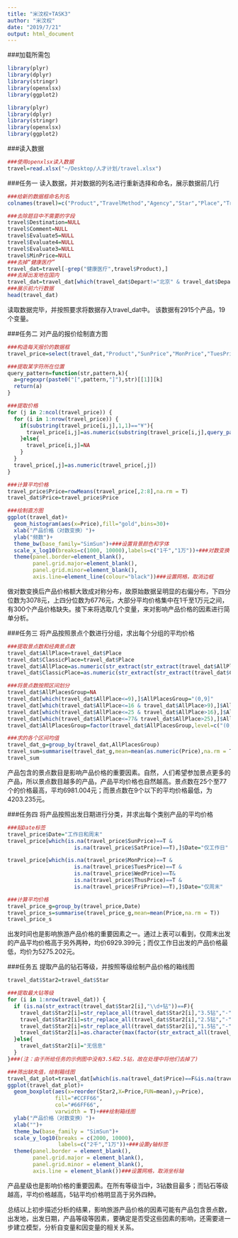 ```yaml
---
title: "米汶权+TASK3"
author: "米汶权"
date: "2019/7/21"
output: html_document
---
```


###加载所需包
```r
library(plyr)
library(dplyr)
library(stringr)
library(openxlsx)
library(ggplot2)

```
```r
library(plyr)
library(dplyr)
library(stringr)
library(openxlsx)
library(ggplot2)
```

###读入数据
```r
###使用openxlsx读入数据
travel=read.xlsx("~/Desktop/人才计划/travel.xlsx")
```


###任务一
读入数据，并对数据的列名进行重新选择和命名，展示数据前几行
```r
###给新的数据框命名列名
colnames(travel)=c("Product","TravelMethod","Agency","Star","Place","Traffic","Meal","FreeActivitie","Evaluate5","Evaluate4","Evaluate3","EvaluateAll","Sale","Comment","Depart","MinPrice","SunPrice","MonPrice","TuesPrice","WedPrice","ThusPrice","FriPrice","SatPrice","Destination","Routine")

###去除题目中不需要的字段
travel$Destination=NULL
travel$Comment=NULL
travel$Evaluate5=NULL
travel$Evaluate4=NULL
travel$Evaluate3=NULL
travel$MinPrice=NULL
###去掉“健康医疗”
travel_dat=travel[-grep("健康医疗",travel$Product),]
###去掉出发地在国内
travel_dat=travel_dat[which(travel_dat$Depart!="北京" & travel_dat$Depart!="上海"),]
###展示前六行数据
head(travel_dat)

```

读取数据完毕，并按照要求将数据存入travel_dat中。
该数据有2915个产品，19个变量。

###任务二
对产品的报价绘制直方图
```r
###构造每天报价的数据框
travel_price=select(travel_dat,"Product","SunPrice","MonPrice","TuesPrice","WedPrice","ThusPrice","FriPrice","SatPrice")

###提取某字符所在位置
query_pattern=function(str,pattern,k){
  a=gregexpr(paste0("[",pattern,"]"),str)[[1]][k]
  return(a)
}

###提取价格
for (j in 2:ncol(travel_price)) {
  for (i in 1:nrow(travel_price)) {
    if(substring(travel_price[i,j],1,1)=="¥"){
      travel_price[i,j]=as.numeric(substring(travel_price[i,j],query_pattern(travel_price[i,j],"¥",1)+1,query_pattern(travel_price[i,j],"起",1)-1))
    }else{
      travel_price[i,j]=NA
    }
  }
  travel_price[,j]=as.numeric(travel_price[,j])
}

###计算平均价格
travel_price$Price=rowMeans(travel_price[,2:8],na.rm = T)
travel_dat$Price=travel_price$Price

###绘制直方图
ggplot(travel_dat)+
  geom_histogram(aes(x=Price),fill="gold",bins=30)+
  xlab("产品价格（对数变换）")+
  ylab("频数")+
  theme_bw(base_family="SimSun")+###设置背景颜色和字体
  scale_x_log10(breaks=c(1000, 10000),labels=c("1千","1万"))+###对数变换
  theme(panel.border=element_blank(),
        panel.grid.major=element_blank(),
        panel.grid.minor=element_blank(),
        axis.line=element_line(colour="black"))###设置网格，取消边框

```

做对数变换后产品价格额大致成对称分布，故原始数据呈明显的右偏分布，下四分位数为3078元，上四分位数为6776元，大部分平均价格集中在1千至1万元之间，有300个产品价格缺失。接下来将选取几个变量，来对影响产品价格的因素进行简单分析。


###任务三
将产品按照景点个数进行分组，求出每个分组的平均价格
```r
###提取景点数和经典景点数
travel_dat$AllPlace=travel_dat$Place
travel_dat$ClassicPlace=travel_dat$Place
travel_dat$AllPlace=as.numeric(str_extract(str_extract(travel_dat$AllPlace,"\\d+个景点"),"\\d+"))
travel_dat$ClassicPlace=as.numeric(str_extract(str_extract(travel_dat$ClassicPlace,"\\d+个经典景点"),"\\d+"))

###将景点数按照区间划分
travel_dat$AllPlacesGroup=NA
travel_dat[which(travel_dat$AllPlace<=9),]$AllPlacesGroup="(0,9]"
travel_dat[which(travel_dat$AllPlace<=16 & travel_dat$AllPlace>9),]$AllPlacesGroup="(9,16]"
travel_dat[which(travel_dat$AllPlace<=25 & travel_dat$AllPlace>16),]$AllPlacesGroup="(16,25]"
travel_dat[which(travel_dat$AllPlace<=77& travel_dat$AllPlace>25),]$AllPlacesGroup="(25,77]"
travel_dat$AllPlacesGroup=factor(travel_dat$AllPlacesGroup,level=c("(0,9]","(9,16]","(16,25]","(25,77]",NA))

###求的各个区间均值
travel_dat_g=group_by(travel_dat,AllPlacesGroup)
travel_sum=summarise(travel_dat_g,mean=mean(as.numeric(Price),na.rm = T))
travel_sum
```
产品包含的景点数目是影响产品价格的重要因素。自然，人们希望参加景点更多的产品，所以景点数目越多的产品，产品平均价格也自然越高。景点数在25个至77个的价格最高，平均6981.004元；而景点数在9个以下的平均价格最低，为4203.235元。

###任务四
将产品按照出发日期进行分类，并求出每个类别产品的平均价格
```r
###贴Date标签
travel_price$Date="工作日和周末"
travel_price[which(is.na(travel_price$SunPrice)==T &
                     is.na(travel_price$SatPrice)==T),]$Date="仅工作日"

travel_price[which(is.na(travel_price$MonPrice)==T &
                     is.na(travel_price$TuesPrice)==T &
                     is.na(travel_price$WedPrice)==T&
                     is.na(travel_price$ThusPrice)==T &
                     is.na(travel_price$FriPrice)==T),]$Date="仅周末"

###计算平均价格
travel_price_g=group_by(travel_price,Date)
travel_price_s=summarise(travel_price_g,mean=mean(Price,na.rm = T))
travel_price_s
```
出发时间也是影响旅游产品价格的重要因素之一。通过上表可以看到，仅周末出发的产品平均价格高于另外两种，均价6929.399元；而仅工作日出发的产品价格最低，均价为5275.202元。


###任务五
提取产品的钻石等级，并按照等级绘制产品价格的箱线图
```r
travel_dat$Star2=travel_dat$Star

###提取最大钻等级
for (i in 1:nrow(travel_dat)) {
  if (is.na(str_extract(travel_dat$Star2[i],"\\d+钻"))==F){
    travel_dat$Star2[i]=str_replace_all(travel_dat$Star2[i],"3.5钻","-")
    travel_dat$Star2[i]=str_replace_all(travel_dat$Star2[i],"2.5钻","-")
    travel_dat$Star2[i]=str_replace_all(travel_dat$Star2[i],"1.5钻","-")
    travel_dat$Star2[i]=as.character(max(factor(str_extract_all(travel_dat$Star2[i],pattern = "\\d+钻")[[1]],ordered = T,levels = c("2钻","3钻","4钻","5钻"))))
  }else{
    travel_dat$Star2[i]="无信息"
  }
}###(注：由于所给任务的示例图中没有3.5和2.5钻，故在处理中将他们去掉了)

###筛出缺失值，绘制箱线图
travel_dat_plot=travel_dat[which(is.na(travel_dat$Price)==F&is.na(travel_dat$Star2)==F),]
ggplot(travel_dat_plot)+
  geom_boxplot(aes(x=reorder(Star2,X=Price,FUN=mean),y=Price),
               fill="#CCFF66",
               col="#66FF66",
               varwidth = T)+###绘制箱线图
  ylab("产品价格（对数变换）")+
  xlab("")+
  theme_bw(base_family = "SimSun")+
  scale_y_log10(breaks = c(2000, 10000),
                labels=c("2千","1万"))+###设置y轴标签
  theme(panel.border = element_blank(),
        panel.grid.major = element_blank(),
        panel.grid.minor = element_blank(),
        axis.line = element_blank())###设置网格，取消坐标轴

```

产品星级也是影响价格的重要因素。在所有等级当中，3钻数目最多；而钻石等级越高，平均价格越高，5钻平均价格明显高于另外四种。

总结以上初步描述分析的结果，影响旅游产品价格的因素可能有产品包含景点数，出发地，出发日期，产品等级等因素，要确定是否受这些因素的影响，还需要进一步建立模型，分析自变量和因变量的相关关系。

